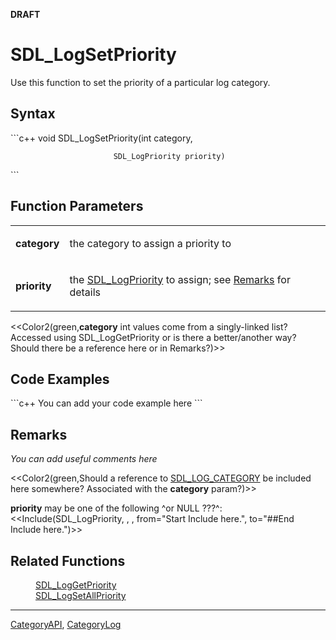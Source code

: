 <!-- pragma section-numbers off -->
<!-- pragma camelcase off -->
'''DRAFT'''

= SDL_LogSetPriority =
Use this function to set the priority of a particular log category.


== Syntax ==
```c++
void SDL_LogSetPriority(int             category,
                        SDL_LogPriority priority)
```

== Function Parameters ==
{|
|'''category'''
|the category to assign a priority to
|-
|'''priority'''
|the [[SDL_LogPriority]] to assign; see [[#Remarks|Remarks]] for details
|}

<<Color2(green,'''category''' int values come from a singly-linked list?  Accessed using SDL_LogGetPriority or is there a better/another way?  Should there be a reference here or in Remarks?)>>

== Code Examples ==
```c++
You can add your code example here
```

== Remarks ==
''You can add useful comments here''

<<Color2(green,Should a reference to [[SDL_LOG_CATEGORY]] be included here somewhere?  Associated with the '''category''' param?)>>

'''priority''' may be one of the following ^or NULL ???^:
<<Include(SDL_LogPriority, , , from="Start Include here.", to="##End Include here.")>>


== Related Functions ==
:[[SDL_LogGetPriority]]
:[[SDL_LogSetAllPriority]]

----
[[CategoryAPI]], [[CategoryLog]]
